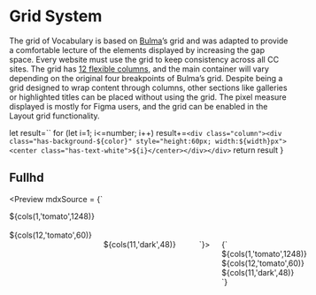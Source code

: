 
<Meta title="Layouts/Grid" />

# Grid System

The grid of Vocabulary is based on [Bulma](https://bulma.io)’s grid and was adapted to provide a comfortable lecture of the elements displayed by increasing the gap space. Every website must use the grid to keep consistency across all CC sites.
The grid has [12 flexible columns](https://bulma.io/documentation/columns/sizes/#12-columns-system), and the main container will vary depending on the original four breakpoints of Bulma’s grid. Despite being a grid designed to wrap content through columns, other sections like galleries or highlighted titles can be placed without using the grid.
The pixel measure displayed is mostly for Figma users, and the grid can be enabled in the Layout grid functionality.

  let result=``
  for (let i=1; i<=number; i++)
  result+=`<div class="column"><div class="has-background-${color}" style="height:60px; width:${width}px"><center class="has-text-white">${i}</center></div></div>`
  return result
}

## Fullhd

<Preview mdxSource = {`
<div style="width: 1248px;">
  <div class="container columns">
    ${cols(1,'tomato',1248)}
  </div>
  <br>
  <div class="container columns is-6">
      ${cols(12,'tomato',60)}
  <div>
  <br>
  <div class="container columns is-6">
      ${cols(11,'dark',48)}
  <div>
</div>
  `}>
  <Story name="Fullhd" parameters={{
    design: figmaConfig('3990%3A1666')
  }}>{`
  <div style="width: 1248px;">
  <div class="columns">
  ${cols(1,'tomato',1248)}
  </div>
  <div class="columns is-8">
  ${cols(12,'tomato',60)}
  </div>
  <div class="columns is-8">
  ${cols(11,'dark',48)}
  </div>
  </div>
  `}</Story>
</Preview>

## Desktop

<Preview mdxSource = {`
<div style="width: 952px;">
  <div class="container columns">
    ${cols(1,'tomato',952)}
  </div>
  <br>
  <div class="container columns is-8">
      ${cols(12,'tomato',50)}
  <div>
  <br>
  <div class="container columns is-8">
      ${cols(11,'dark',32)}
  <div>
</div>
  `}>
  <Story name="Desktop" parameters={{
    design: figmaConfig('3990%3A1666')
  }}>{`
  <div style="width: 952px;">
  <div class="columns" >
  ${cols(1,'tomato',952)}
  </div>
  <div class="columns is-8">
  ${cols(12,'tomato',50)}
  </div>
  <div class="columns is-8">
  ${cols(11,'dark',32)}
  </div>
  </div>
  `}</Story>
</Preview>

## Tablet

<Preview mdxSource = {`
<div style="width: 736px;">
  <div class="columns">
    ${cols(1,'tomato',736)}
  </div>
  <br>
  <div class="columns is-8">
      ${cols(12,'tomato',32)}
  <div>
  <br>
  <div class="columns is-8">
      ${cols(11,'dark',32)}
  <div>
</div>
  `}>
  <Story name="Tablet" parameters={{
    design: figmaConfig('3990%3A1666')
  }}>{`
  <div style="width: 736px;">
  <div class="columns">
  ${cols(1,'tomato',736)}
  </div>
  <div class="columns is-8">
  ${cols(12,'tomato',32)}
  </div>
  <div class="columns is-8">
  ${cols(11,'dark',32)}
  </div>
  </div>
  `}</Story>
</Preview>

## Mobile

<Preview mdxSource = {`
<div style="width: 276px;">
  <div class="columns">
    ${cols(1,'tomato',276)}
  </div>
  <br>
  <div class="columns is-8">
      ${cols(4,'tomato',45)}
  <div>
  <br>
  <div class="columns is-8">
      ${cols(3,'dark',32)}
  <div>
</div>
  `}>
  <Story name="Mobile" parameters={{
    design: figmaConfig('3990%3A1666')
  }}>{`
  <div style="width: 276px;">
  <div class="columns">
  ${cols(1,'tomato',276)}
  </div>
  <div class="columns is-8">
  ${cols(4,'tomato',45)}
  </div>
  <div class="columns is-8">
  ${cols(3,'dark',32)}
  </div>
  </div>
  `}</Story>
</Preview>

[Bulma](https://bulma.io) also offers further customisation with respect to the column widths. If you prefer, bulma column width classes such as `is-three-quarters` can also be explicitly applied to any individual column. This would then force the column to occupy three fourths of the total container width; which by default spaces out equally. Bulma also offers provisions to modify the size, responsiveness, nesting, gap and other customised variants.

Head over to the [bulma documentation](https://bulma.io/documentation/columns/sizes/) to learn more.
